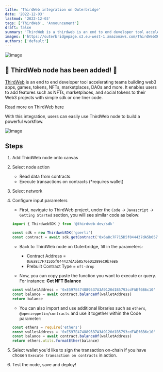 ```yaml
---
title: 'ThirdWeb integration on Outerbridge'
date: '2022-12-03'
lastmod: '2022-12-03'
tags: ['ThirdWeb', 'Announcement']
draft: false
summary: 'ThirdWeb is a thirdweb is an end to end developer tool accelerating teams building web3 apps, games, tokens, NFTs..'
images: ['https://outerbridgepage.s3.eu-west-1.amazonaws.com/ThirdWebXOuterbridge.png']
authors: ['default']
---
```


![image](https://outerbridgepage.s3.eu-west-1.amazonaws.com/ThirdWebXOuterbridge.png)

## 🎉 ThirdWeb node has been added! 🎉

[ThirdWeb](https://www.thirdweb.com/) is an end to end developer tool accelerating teams building web3 apps, games, tokens, NFTs, marketplaces, DAOs and more.
It enables users to add features such as NFTs, marketplaces, and social tokens to their Web3 projects with simple sdk or one liner code.

Read more on ThirdWeb [here](https://portal.thirdweb.com/)

With this integration, users can easily use ThirdWeb node to build a powerful workflow.

![image](https://outerbridgepage.s3.eu-west-1.amazonaws.com/ThirdWeb.gif)

## Steps

1. Add ThirdWeb node onto canvas
2. Select node action
   - Read data from contracts
   - Execute transactions on contracts (\*requires wallet)
3. Select network
4. Configure input parameters

   - First, navigate to ThirdWeb project, under the `Code` -> `Javascript` -> `Getting Started` section, you will see similar code as below:

   ```jsx
   import { ThirdwebSDK } from '@thirdweb-dev/sdk'

   const sdk = new ThirdwebSDK('goerli')
   const contract = await sdk.getContract('0x6a8c7F715D5f044437dA5b0576eD1289eC9b7eB6', 'nft-drop')
   ```

   - Back to ThirdWeb node on Outerbridge, fill in the parameters:

     - Contract Address = `0x6a8c7F715D5f044437dA5b0576eD1289eC9b7eB6`
     - Prebuilt Contract Type = `nft-drop`

   - Now, you can copy paste the function you want to execute or query. For instance: **Get NFT Balance**

   ```jsx
   const walletAddress = '0xE597E474889537A3A9120d1B5793cdFAEf6B6c10'
   const balance = await contract.balanceOf(walletAddress)
   return balance
   ```

   - You can also import and use additional libraries such as `ethers`, `@openzeppelin/contracts` and use it together within the Code parameter:

   ```jsx
   const ethers = require('ethers')
   const walletAddress = '0xE597E474889537A3A9120d1B5793cdFAEf6B6c10'
   const balance = await contract.balanceOf(walletAddress)
   return ethers.utils.formatEther(balance)
   ```

5. Select wallet you'd like to sign the transaction on-chain if you have chosen `Execute transaction on contracts` in action.

6. Test the node, save and deploy!
